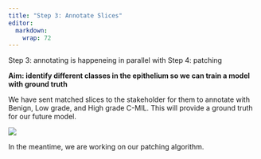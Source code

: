 ```yaml
---
title: "Step 3: Annotate Slices"
editor: 
  markdown: 
    wrap: 72
---
```

Step 3: annotating is happeneing in parallel with Step 4: patching

**Aim: identify different classes in the epithelium so we can train a model with ground truth**

We have sent matched slices to the stakeholder for them to annotate with Benign, Low grade, and High grade C-MIL. This will provide a ground truth for our future model. 

![](images/Annotations.png){fig-align="center"}

In the meantime, we are working on our patching algorithm.
